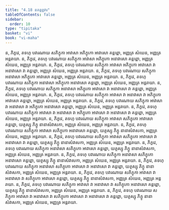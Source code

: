 ```yaml
---
title: "4.18 នគន្តព្ពវារ"
tableOfContents: false
sidebar:
  order: 10
type: "tipitaka"
basket: "vi"
book: "vi-maha"
---
```



<DynamicBreadcrumb />

<Division number="231" book="vi-maha">

<Paragraph number="1061" book="vi-maha">
ន, ភិក្ខវេ, តទហុ បវារណាយ សភិក្ខុកា អាវាសា អភិក្ខុកោ អាវាសោ គន្តព្ពោ, អញ្ញត្រ សំឃេន, អញ្ញត្រ អន្តរាយា. ន, ភិក្ខវេ, តទហុ បវារណាយ សភិក្ខុកា អាវាសា អភិក្ខុកោ អនាវាសោ គន្តព្ពោ, អញ្ញត្រ សំឃេន, អញ្ញត្រ អន្តរាយា. ន, ភិក្ខវេ, តទហុ បវារណាយ សភិក្ខុកា អាវាសា អភិក្ខុកោ អាវាសោ វា អនាវាសោ វា គន្តព្ពោ, អញ្ញត្រ សំឃេន, អញ្ញត្រ អន្តរាយា.
</Paragraph>

<Paragraph number="1062" book="vi-maha">
ន, ភិក្ខវេ, តទហុ បវារណាយ សភិក្ខុកា អនាវាសា អភិក្ខុកោ អាវាសោ គន្តព្ពោ, អញ្ញត្រ សំឃេន, អញ្ញត្រ អន្តរាយា. ន, ភិក្ខវេ, តទហុ បវារណាយ សភិក្ខុកា អនាវាសា អភិក្ខុកោ អនាវាសោ គន្តព្ពោ, អញ្ញត្រ សំឃេន, អញ្ញត្រ អន្តរាយា. ន, ភិក្ខវេ, តទហុ បវារណាយ សភិក្ខុកា អនាវាសា អភិក្ខុកោ អាវាសោ វា អនាវាសោ វា គន្តព្ពោ, អញ្ញត្រ សំឃេន, អញ្ញត្រ អន្តរាយា.
</Paragraph>

<Paragraph number="1063" book="vi-maha">
ន, ភិក្ខវេ, តទហុ បវារណាយ សភិក្ខុកា អាវាសា វា អនាវាសា វា អភិក្ខុកោ អាវាសោ គន្តព្ពោ, អញ្ញត្រ សំឃេន, អញ្ញត្រ អន្តរាយា. ន, ភិក្ខវេ, តទហុ បវារណាយ សភិក្ខុកា អាវាសា វា អនាវាសា វា អភិក្ខុកោ អនាវាសោ គន្តព្ពោ, អញ្ញត្រ សំឃេន, អញ្ញត្រ អន្តរាយា. ន, ភិក្ខវេ, តទហុ បវារណាយ សភិក្ខុកា អាវាសា វា អនាវាសា វា អភិក្ខុកោ អាវាសោ វា អនាវាសោ វា គន្តព្ពោ, អញ្ញត្រ សំឃេន, អញ្ញត្រ អន្តរាយា.
</Paragraph>

<Paragraph number="1064" book="vi-maha">
ន, ភិក្ខវេ, តទហុ បវារណាយ សភិក្ខុកា អាវាសា សភិក្ខុកោ អាវាសោ គន្តព្ពោ, យត្ថស្សុ ភិក្ខូ នានាសំវាសកា, អញ្ញត្រ សំឃេន, អញ្ញត្រ អន្តរាយា. ន, ភិក្ខវេ, តទហុ បវារណាយ សភិក្ខុកា អាវាសា សភិក្ខុកោ អនាវាសោ គន្តព្ពោ, យត្ថស្សុ ភិក្ខូ នានាសំវាសកា, អញ្ញត្រ សំឃេន, អញ្ញត្រ អន្តរាយា. ន, ភិក្ខវេ, តទហុ បវារណាយ សភិក្ខុកា អាវាសា សភិក្ខុកោ អាវាសោ វា អនាវាសោ វា គន្តព្ពោ, យត្ថស្សុ ភិក្ខូ នានាសំវាសកា, អញ្ញត្រ សំឃេន, អញ្ញត្រ អន្តរាយា.
</Paragraph>

<Paragraph number="1065" book="vi-maha">
ន, ភិក្ខវេ, តទហុ បវារណាយ សភិក្ខុកា អនាវាសា សភិក្ខុកោ អាវាសោ គន្តព្ពោ, យត្ថស្សុ ភិក្ខូ នានាសំវាសកា, អញ្ញត្រ សំឃេន, អញ្ញត្រ អន្តរាយា. ន, ភិក្ខវេ, តទហុ បវារណាយ សភិក្ខុកា អនាវាសា សភិក្ខុកោ អនាវាសោ គន្តព្ពោ, យត្ថស្សុ ភិក្ខូ នានាសំវាសកា, អញ្ញត្រ សំឃេន, អញ្ញត្រ អន្តរាយា. ន, ភិក្ខវេ, តទហុ បវារណាយ សភិក្ខុកា អនាវាសា សភិក្ខុកោ អាវាសោ វា អនាវាសោ វា គន្តព្ពោ, យត្ថស្សុ ភិក្ខូ នានាសំវាសកា, អញ្ញត្រ សំឃេន, អញ្ញត្រ អន្តរាយា.
</Paragraph>

<Paragraph number="1066" book="vi-maha">
ន, ភិក្ខវេ, តទហុ បវារណាយ សភិក្ខុកា អាវាសា វា អនាវាសា វា សភិក្ខុកោ អាវាសោ គន្តព្ពោ, យត្ថស្សុ ភិក្ខូ នានាសំវាសកា, អញ្ញត្រ សំឃេន, អញ្ញត្រ អន្តរាយា. ន, ភិក្ខវេ, តទហុ បវារណាយ សភិក្ខុកា អាវាសា វា អនាវាសា វា សភិក្ខុកោ អនាវាសោ គន្តព្ពោ, យត្ថស្សុ ភិក្ខូ នានាសំវាសកា, អញ្ញត្រ សំឃេន, អញ្ញត្រ អន្តរាយា. ន, ភិក្ខវេ, តទហុ បវារណាយ សភិក្ខុកា អាវាសា វា អនាវាសា វា សភិក្ខុកោ អាវាសោ វា អនាវាសោ វា គន្តព្ពោ, យត្ថស្សុ ភិក្ខូ នានាសំវាសកា, អញ្ញត្រ សំឃេន, អញ្ញត្រ អន្តរាយា.
</Paragraph>
</Division>